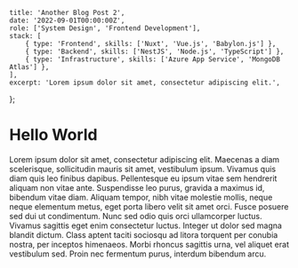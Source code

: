 
    title: 'Another Blog Post 2',
    date: '2022-09-01T00:00:00Z',
    role: ['System Design', 'Frontend Development'],
    stack: [
        { type: 'Frontend', skills: ['Nuxt', 'Vue.js', 'Babylon.js'] },
        { type: 'Backend', skills: ['NestJS', 'Node.js', 'TypeScript'] },
        { type: 'Infrastructure', skills: ['Azure App Service', 'MongoDB Atlas'] },
    ],
    excerpt: 'Lorem ipsum dolor sit amet, consectetur adipiscing elit.',
};

# Hello World
Lorem ipsum dolor sit amet, consectetur adipiscing elit. Maecenas a diam scelerisque, sollicitudin mauris sit amet, vestibulum ipsum. Vivamus quis diam quis leo finibus dapibus. Pellentesque eu ipsum vitae sem hendrerit aliquam non vitae ante. Suspendisse leo purus, gravida a maximus id, bibendum vitae diam. Aliquam tempor, nibh vitae molestie mollis, neque neque elementum metus, eget porta libero velit sit amet orci. Fusce posuere sed dui ut condimentum. Nunc sed odio quis orci ullamcorper luctus. Vivamus sagittis eget enim consectetur luctus. Integer ut dolor sed magna blandit dictum. Class aptent taciti sociosqu ad litora torquent per conubia nostra, per inceptos himenaeos. Morbi rhoncus sagittis urna, vel aliquet erat vestibulum sed. Proin nec fermentum purus, interdum bibendum arcu.
